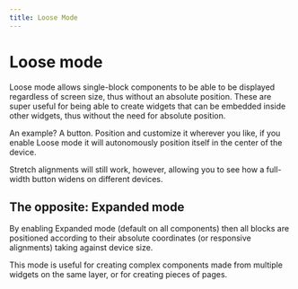 ```yaml
---
title: Loose Mode
---
```


# Loose mode

Loose mode allows single-block components to be able to be displayed regardless of screen size, thus without an absolute position. These are super useful for being able to create widgets that can be embedded inside other widgets, thus without the need for absolute position.

An example? A button. Position and customize it wherever you like, if you enable Loose mode it will autonomously position itself in the center of the device.

Stretch alignments will still work, however, allowing you to see how a full-width button widens on different devices.

## The opposite: Expanded mode

By enabling Expanded mode (default on all components) then all blocks are positioned according to their absolute coordinates (or responsive alignments) taking against device size.

This mode is useful for creating complex components made from multiple widgets on the same layer, or for creating pieces of pages.
